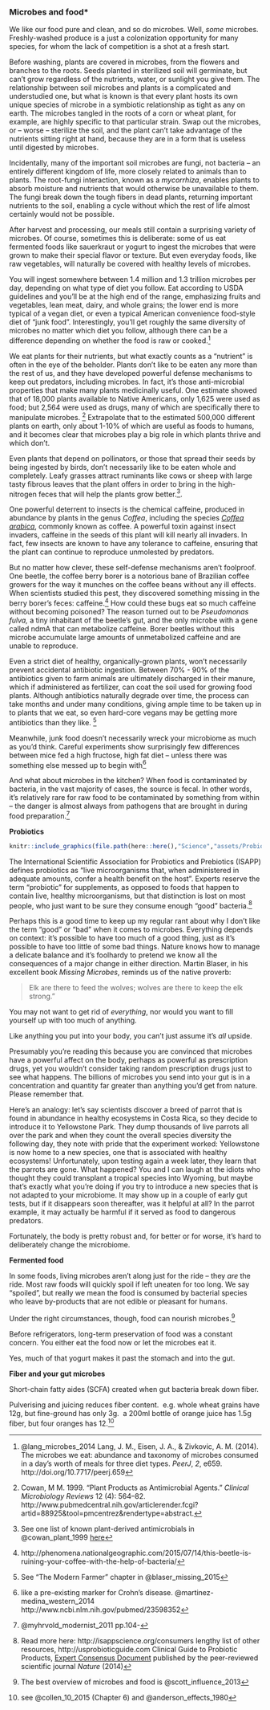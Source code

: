 ### Microbes and food*


We like our food pure and clean, and so do microbes. Well, _some_ microbes. Freshly-washed produce is a just a colonization opportunity for many species, for whom the lack of competition is a shot at a fresh start.

Before washing, plants are covered in microbes, from the flowers and branches to the roots. Seeds planted in sterilized soil will germinate, but can't grow regardless of the nutrients, water, or sunlight you give them. The relationship between soil microbes and plants is a complicated and understudied one, but what is known is that every plant hosts its own unique species of microbe in a symbiotic relationship as tight as any on earth. The microbes tangled in the roots of a corn or wheat plant, for example, are highly specific to that particular strain. Swap out the microbes, or -- worse -- sterilize the soil, and the plant can't take advantage of the nutrients sitting right at hand, because they are in a form that is useless until digested by microbes.

Incidentally, many of the important soil microbes are fungi, not bacteria -- an entirely different kingdom of life, more closely related to animals than to plants. The root-fungi interaction, known as a _mycorrhiza_, enables plants to absorb moisture and nutrients that would otherwise be unavailable to them. The fungi break down the tough fibers in dead plants, returning important nutrients to the soil, enabling a cycle without which the rest of life almost certainly would not be possible. 

After harvest and processing, our meals still contain a surprising variety of microbes. Of course, sometimes this is deliberate: some of us eat fermented foods like sauerkraut or yogurt to ingest the microbes that were grown to make their special flavor or texture. But even everyday foods, like raw vegetables, will naturally be covered with healthy levels of microbes.

You will ingest somewhere between 1.4 million and 1.3 trillion microbes per day, depending on what type of diet you follow. Eat according to USDA guidelines and you'll be at the high end of the range, emphasizing fruits and vegetables, lean meat, dairy, and whole grains; the lower end is more typical of a vegan diet, or even a typical American convenience food-style diet of "junk food". Interestingly, you'll get roughly the same diversity of microbes no matter which diet you follow, although there can be a difference depending on whether the food is raw or cooked.^[
@lang_microbes_2014 
Lang, J. M., Eisen, J. A., & Zivkovic, A. M. (2014). The microbes we eat: abundance and taxonomy of microbes consumed in a day's worth of meals for three diet types. *PeerJ*, *2*, e659. http://doi.org/10.7717/peerj.659]

We eat plants for their nutrients, but what exactly counts as a "nutrient" is often in the eye of the beholder. Plants don't like to be eaten any more than the rest of us, and they have developed powerful defense mechanisms to keep out predators, including microbes. In fact, it's those anti-microbial properties that make many plants medicinally useful. One estimate showed that of 18,000 plants available to Native Americans, only 1,625 were used as food; but 2,564 were used as drugs, many of which are specifically there to manipulate microbes. ^[Cowan, M M. 1999. "Plant Products as Antimicrobial Agents." *Clinical Microbiology Reviews* 12 (4): 564–82. http://www.pubmedcentral.nih.gov/articlerender.fcgi?artid=88925&tool=pmcentrez&rendertype=abstract.] Extrapolate that to the estimated 500,000 different plants on earth, only about 1-10% of which are useful as foods to humans, and it becomes clear that microbes play a big role in which plants thrive and which don't.

Even plants that depend on pollinators, or those that spread their seeds by being ingested by birds, don't necessarily like to be eaten whole and completely. Leafy grasses attract ruminants like cows or sheep with large tasty fibrous leaves that the plant offers in order to bring in the high-nitrogen feces that will help the plants grow better.^[See one list of known plant-derived antimicrobials in @cowan_plant_1999 [here](http://www.ncbi.nlm.nih.gov/pmc/articles/PMC88925/table/T1/)].

One powerful deterrent to insects is the chemical caffeine, produced in abundance by plants in the genus *Coffea*, including the species [*Coffea arabica*](https://en.wikipedia.org/wiki/Coffea_arabica), commonly known as coffee. A powerful toxin against insect invaders, caffeine in the seeds of this plant will kill nearly all invaders. In fact, few insects are known to have any tolerance to caffeine, ensuring that the plant can continue to reproduce unmolested by predators.

But no matter how clever, these self-defense mechanisms aren't foolproof. One beetle, the coffee berry borer is a notorious bane of Brazilian coffee growers for the way it munches on the coffee beans without any ill effects. When scientists studied this pest, they discovered something missing in the berry borer's feces: caffeine.^[http://phenomena.nationalgeographic.com/2015/07/14/this-beetle-is-ruining-your-coffee-with-the-help-of-bacteria/] How could these bugs eat so much caffeine without becoming poisoned? The reason turned out to be *Pseudomonas fulva,* a tiny inhabitant of the beetle's gut, and the only microbe with a gene called ndmA that can metabolize caffeine. Borer beetles without this microbe accumulate large amounts of unmetabolized caffeine and are unable to reproduce.


Even a strict diet of healthy, organically-grown plants, won't necessarily prevent accidental antibiotic ingestion. Between 70% - 90% of the antibiotics given to farm animals are ultimately discharged in their manure, which if administered as fertilizer, can coat the soil used for growing food plants. Although antibiotics naturally degrade over time, the process can take months and under many conditions, giving ample time to be taken up in to plants that we eat, so even hard-core vegans may be getting more antibiotics than they like. ^[See "The Modern Farmer" chapter in @blaser_missing_2015]

Meanwhile, junk food doesn't necessarily wreck your microbiome as much as you'd think. Careful experiments show surprisingly few differences between mice fed a high fructose, high fat diet -- unless there was something else messed up to begin with^[like a pre-existing marker for Crohn's disease. @martinez-medina_western_2014 http://www.ncbi.nlm.nih.gov/pubmed/23598352]

And what about microbes in the kitchen? When food is contaminated by bacteria, in the vast majority of cases, the source is fecal. In other words, it's relatively rare for raw food to be contaminated by something from within -- the danger is almost always from pathogens that are brought in during food preparation.^[@myhrvold_modernist_2011 pp.104-]



**Probiotics**

```r

knitr::include_graphics(file.path(here::here(),"Science","assets/Probiotic.jpg"))
```


The International Scientific Association for Probiotics and Prebiotics (ISAPP) defines probiotics as "live microorganisms that, when administered in adequate amounts, confer a health benefit on the host". Experts reserve the term "probiotic" for supplements, as opposed to foods that happen to contain live, healthy microorganisms, but that distinction is lost on most people, who just want to be sure they consume enough "good" bacteria.^[Read more here: http://isappscience.org/consumers lengthy list of other resources, http://usprobioticguide.com Clinical Guide to Probiotic Products, [Expert Consensus Document](http://www.nature.com/nrgastro/journal/v11/n8/full/nrgastro.2014.66.html) published by the peer-reviewed scientific journal *Nature* (2014)]

Perhaps this is a good time to keep up my regular rant about why I don't like the term "good" or "bad" when it comes to microbes. Everything depends on context: it's possible to have too much of a good thing, just as it's possible to have too little of some bad things. Nature knows how to manage a delicate balance and it's foolhardy to pretend we know all the consequences of a major change in either direction. Martin Blaser, in his excellent book *Missing Microbes*, reminds us of the native proverb:

>Elk are there to feed the wolves; wolves are there to keep the elk strong."

You may not want to get rid of *everything*, nor would you want to fill yourself up with too much of anything.


Like anything you put into your body, you can't just assume it's *all* upside. 

Presumably you're reading this because you are convinced that microbes have a powerful affect on the body, perhaps as powerful as prescription drugs, yet you wouldn't consider taking random prescription drugs just to see what happens. The billions of microbes you send into your gut is in a concentration and quantity far greater than anything you'd get from nature. Please remember that.

Here's an analogy: let's say scientists discover a breed of parrot that is found in abundance in healthy ecosystems in Costa Rica, so they decide to introduce it to Yellowstone Park. They dump thousands of live parrots all over the park and when they count the overall species diversity the following day, they note with pride that the experiment worked: Yellowstone is now home to a new species, one that is associated with healthy ecosystems! Unfortunately, upon testing again a week later, they learn that the parrots are gone. What happened? You and I can laugh at the idiots who thought they could transplant a tropical species into Wyoming, but maybe that's exactly what you're doing if you try to introduce a new species that is not adapted to your microbiome. It may show up in a couple of early gut tests, but if it disappears soon thereafter, was it helpful at all? In the parrot example, it may actually be harmful if it served as food to dangerous predators.


Fortunately, the body is pretty robust and, for better or for worse, it's hard to deliberately change the microbiome.


**Fermented food**


In some foods, living microbes aren't along just for the ride – they *are* the ride. Most raw foods will quickly spoil if left uneaten for too long. We say "spoiled", but really we mean the food is consumed by bacterial species who leave by-products that are not edible or pleasant for humans.

Under the right circumstances, though, food can nourish microbes.^[The best overview of microbes and food is @scott_influence_2013]

Before refrigerators,  long-term preservation of food was a constant concern. You either eat the food now or let the microbes eat it. 

Yes, much of that yogurt makes it past the stomach and into the gut.

**Fiber and your gut microbes**


Short-chain fatty aides (SCFA) created when gut bacteria break down fiber.

Pulverising and juicing reduces fiber content.  e.g. whole wheat grains have 12g, but fine-ground has only 3g.  a 200ml bottle of orange juice has 1.5g fiber, but four oranges has 12.^[see @collen_10_2015 (Chapter 6) and @anderson_effects_1980]



